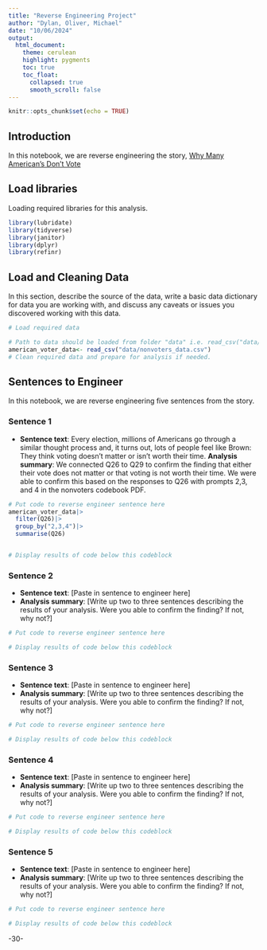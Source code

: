 ```yaml
---
title: "Reverse Engineering Project"
author: "Dylan, Oliver, Michael"
date: "10/06/2024"
output:
  html_document:
    theme: cerulean
    highlight: pygments
    toc: true
    toc_float:
      collapsed: true
      smooth_scroll: false
---
```


```r
knitr::opts_chunk$set(echo = TRUE)
```

## Introduction 

In this notebook, we are reverse engineering the story, [Why Many American's Don't Vote ](https://projects.fivethirtyeight.com/non-voters-poll-2020-election/)

## Load libraries

Loading required libraries for this analysis.

```r
library(lubridate)
library(tidyverse)
library(janitor)
library(dplyr)
library(refinr)

```

## Load and Cleaning Data

In this section, describe the source of the data, write a basic data dictionary for data you are working with, and discuss any caveats or issues you discovered working with this data. 

```r
# Load required data

# Path to data should be loaded from folder "data" i.e. read_csv("data/name_of_data.csv")
american_voter_data<- read_csv("data/nonvoters_data.csv")
# Clean required data and prepare for analysis if needed. 


```

## Sentences to Engineer
In this notebook, we are reverse engineering five sentences from the story.

### Sentence 1

* **Sentence text**: Every election, millions of Americans go through a similar thought process and, it turns out, lots of people feel like Brown: They think voting doesn't matter or isn't worth their time.
**Analysis summary**: We connected Q26 to Q29 to confirm the finding that either their vote does not matter or that voting is not worth their time. We were able to confirm this based on the responses to Q26 with prompts 2,3, and 4 in the nonvoters codebook PDF.

```r
# Put code to reverse engineer sentence here
american_voter_data|>
  filter(Q26)|>
  group_by("2,3,4")|>
  summarise(Q26)


# Display results of code below this codeblock

```

### Sentence 2

* **Sentence text**: [Paste in sentence to engineer here]
* **Analysis summary**: [Write up two to three sentences describing the results of your analysis.  Were you able to confirm the finding? If not, why not?]

```r
# Put code to reverse engineer sentence here

# Display results of code below this codeblock

```

### Sentence 3

* **Sentence text**: [Paste in sentence to engineer here]
* **Analysis summary**: [Write up two to three sentences describing the results of your analysis.  Were you able to confirm the finding? If not, why not?]

```r
# Put code to reverse engineer sentence here

# Display results of code below this codeblock

```

### Sentence 4

* **Sentence text**: [Paste in sentence to engineer here]
* **Analysis summary**: [Write up two to three sentences describing the results of your analysis.  Were you able to confirm the finding? If not, why not?]

```r
# Put code to reverse engineer sentence here

# Display results of code below this codeblock

```

### Sentence 5

* **Sentence text**: [Paste in sentence to engineer here]
* **Analysis summary**: [Write up two to three sentences describing the results of your analysis.  Were you able to confirm the finding? If not, why not?]

```r
# Put code to reverse engineer sentence here

# Display results of code below this codeblock

```

-30-